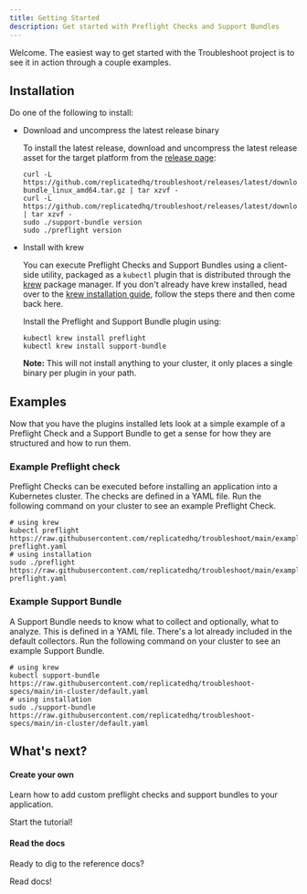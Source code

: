 ```yaml
---
title: Getting Started
description: Get started with Preflight Checks and Support Bundles
---
```



Welcome.
The easiest way to get started with the Troubleshoot project is to see it in action through a couple examples. 

## Installation

Do one of the following to install:

- Download and uncompress the latest release binary

  To install the latest release, download and uncompress the latest release asset for the target platform from the [release page](https://github.com/replicatedhq/troubleshoot/releases):
  ```
  curl -L https://github.com/replicatedhq/troubleshoot/releases/latest/download/support-bundle_linux_amd64.tar.gz | tar xzvf -
  curl -L https://github.com/replicatedhq/troubleshoot/releases/latest/download/preflight_linux_amd64.tar.gz | tar xzvf -
  sudo ./support-bundle version
  sudo ./preflight version
  ```

- Install with krew

  You can execute Preflight Checks and Support Bundles using a client-side utility, packaged as a `kubectl` plugin that is distributed through the [krew](https://krew.dev/) package manager.
  If you don't already have krew installed, head over to the [krew installation guide](https://krew.sigs.k8s.io/docs/user-guide/setup/install/), follow the steps there and then come back here.
  
  Install the Preflight and Support Bundle plugin using:
  
  ```shell
  kubectl krew install preflight
  kubectl krew install support-bundle
  ```

  **Note:** This will not install anything to your cluster, it only places a single binary per plugin in your path.

## Examples

Now that you have the plugins installed lets look at a simple example of a Preflight Check and a Support Bundle to get a sense for how they are structured and how to run them.

### Example Preflight check

Preflight Checks can be executed before installing an application into a Kubernetes cluster. The checks are defined in a YAML file. Run the following command on your cluster to see an example Preflight Check.

```shell
# using krew
kubectl preflight https://raw.githubusercontent.com/replicatedhq/troubleshoot/main/examples/preflight/sample-preflight.yaml
# using installation
sudo ./preflight https://raw.githubusercontent.com/replicatedhq/troubleshoot/main/examples/preflight/sample-preflight.yaml
```

### Example Support Bundle

A Support Bundle needs to know what to collect and optionally, what to analyze. This is defined in a YAML file. There's a lot already included in the default collectors. Run the following command on your cluster to see an example Support Bundle.

```shell
# using krew
kubectl support-bundle https://raw.githubusercontent.com/replicatedhq/troubleshoot-specs/main/in-cluster/default.yaml
# using installation
sudo ./support-bundle https://raw.githubusercontent.com/replicatedhq/troubleshoot-specs/main/in-cluster/default.yaml
```

## What's next?

<div class="side-by-side">
  <div class="flex1 flex-column justifyContent--spaceBetween">
    <div class="flex-auto">
      <h4>Create your own</h4>
      <p>Learn how to add custom preflight checks and support bundles to your application.</p>
    </div>
    <div>
      <Link to="/preflight/introduction" class="custom-button primary">
        Start the tutorial!
      </Link>
    </div>
  </div>

  <div class="flex1 flex-column justifyContent--spaceBetween">
    <div class="flex1">
      <h4>Read the docs</h4>
      <p>
      Ready to dig to the reference docs?
      </p>
    </div>
    <div>
      <Link to="/collect" class="custom-button primary">
        Read docs!
      </Link>
    </div>
  </div>
</div>
